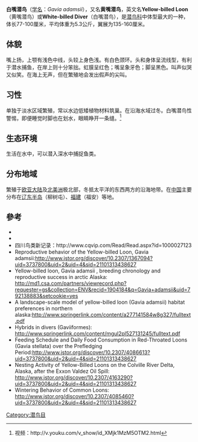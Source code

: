 {{speciesbox
| status = NT
| status_system = IUCN3.1
| status_ref = <ref name=IUCN>{{IUCN|id=22697847 |title=''Gavia adamsii'' |assessor=BirdLife International |assessor-link=BirdLife International |version=2013.2 |year=2012 |accessdate=26 November 2013}}</ref>
| image = Yellow-billed Loon Chipp South 8-12-13 Ryan Askren.jpg
| image_caption = 攝於[[阿拉斯加|阿拉斯加]]
| genus = Gavia
| species = adamsii
| authority = ([[喬治·羅伯特·格雷|Gray]], 1859)
| range_map = Gavia_adamsii_map.svg
| range_map_caption = 分布範圍 {{leftlegend|#F1F53D|繁殖分布|outline=gray}}{{leftlegend|#FA8820|冬季分布|outline=gray}}
}}

'''白嘴潜鸟'''（[[学名|学名]]：''Gavia adamsii''），又名'''黄嘴潜鸟'''，英文名'''Yellow-billed Loon'''（黄嘴潜鸟）或'''White-billed Diver'''（白嘴潜鸟），是[[潜鸟科|潜鸟科]]中体型最大的一种，体长77-100厘米，平均体重为5.3公斤，翼展为135-160厘米。

== 体貌 ==
嘴上扬，上颚有浅色中线，头较上身色浅。有白色颈环。头和身体呈流线型，有利于潜水捕鱼，在岸上则十分笨拙。虹膜呈红色；嘴呈象牙色；脚呈黑色。叫声似哭又似笑。在海上无声，但在繁殖地会发出假声的尖叫。

== 习性 ==
单独于淡水区域繁殖，常以水边低矮植物材料筑巢。在沿海水域过冬。白嘴潜鸟性警惕，即便睡觉时脚也在划水，眼睛睁开一条缝。<ref>视频：http://v.youku.com/v_show/id_XMjk1MzM5OTM2.html</ref>

== 生态环境 ==
生活在水中，可以潜入深水中捕捉鱼类。

<!-- 檔案不存在 [[image:u=4219881741,4181625073&fm=52&gp=0.jpg|缩略图]] -->
== 分布地域 ==
繁殖于[[欧亚大陆|欧亚大陆]]及[[北美洲|北美洲]]极北部，冬抵太平洋的东西两方的沿海地带。在[[中国|中国]]主要分布在[[辽东半岛|辽东半岛]]（柳树屯）、[[福建|福建]]（福安）等地。

== 參考 ==
* {{IUCN2006|assessors=BirdLife International|year=2004|id=49675|title=Gavia adamsii|downloaded=2007年3月10日}} 
* {{ITIS|ID=174470|taxon=''Gavia adamsii''|downloaded=2007年3月12日}}
* 四川鸟类新记录：http://www.cqvip.com/Read/Read.aspx?id=1000027123
* Reproductive behavior of the Yellow-billed Loon, Gavia adamsii:http://www.jstor.org/discover/10.2307/1367094?uid=3737800&uid=2&uid=4&sid=21101313438627
* Yellow-billed loon, Gavia adamsii , breeding chronology and reproductive success in arctic Alaska: http://md1.csa.com/partners/viewrecord.php?requester=gs&collection=ENV&recid=1904184&q=Gavia+adamsii&uid=792138883&setcookie=yes{{dead link|date=2018年3月 |bot=InternetArchiveBot |fix-attempted=yes }}
* A landscape-scale model of yellow-billed loon (Gavia adamsii) habitat preferences in northern alaska:http://www.springerlink.com/content/a277141584w8g327/fulltext.pdf{{Dead link|date=2020年3月 |bot=InternetArchiveBot |fix-attempted=yes }}
* Hybrids in divers (Gaviiformes): http://www.springerlink.com/content/mgul2pl527131245/fulltext.pdf{{Dead link|date=2020年3月 |bot=InternetArchiveBot |fix-attempted=yes }}
* Feeding Schedule and Daily Food Consumption in Red-Throated Loons (Gavia stellata) over the Prefledging Period:http://www.jstor.org/discover/10.2307/4086613?uid=3737800&uid=2&uid=4&sid=21101313438627
* Nesting Activity of Yellow-Billed Loons on the Colville River Delta, Alaska, after the Exxon Valdez Oil Spill: http://www.jstor.org/discover/10.2307/4163290?uid=3737800&uid=2&uid=4&sid=21101313438627
* Wintering Behavior of Common Loons: http://www.jstor.org/discover/10.2307/4085460?uid=3737800&uid=2&uid=4&sid=21101313438627
{{Reflist}}
{{Taxonbar|from=Q208328}}

[[Category:潜鸟目|Category:潜鸟目]]